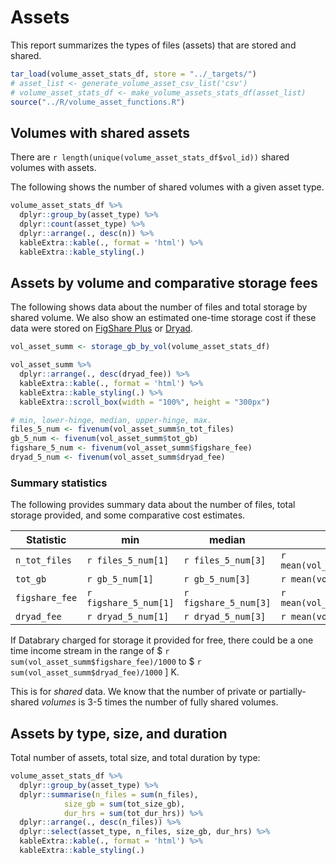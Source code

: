 # Assets

This report summarizes the types of files (assets) that are stored and shared.

```r
tar_load(volume_asset_stats_df, store = "../_targets/")
# asset_list <- generate_volume_asset_csv_list('csv')
# volume_asset_stats_df <- make_volume_assets_stats_df(asset_list)
source("../R/volume_asset_functions.R")
```

## Volumes with shared assets {-}

There are `r length(unique(volume_asset_stats_df$vol_id))` shared volumes with assets.

The following shows the number of shared volumes with a given asset type.

```r
volume_asset_stats_df %>%
  dplyr::group_by(asset_type) %>%
  dplyr::count(asset_type) %>%
  dplyr::arrange(., desc(n)) %>%
  kableExtra::kable(., format = 'html') %>%
  kableExtra::kable_styling(.)
```

## Assets by volume and comparative storage fees {-}

The following shows data about the number of files and total storage by shared volume. We also show an estimated one-time storage cost if these data were stored on [FigShare Plus](https://knowledge.figshare.com/plus) or [Dryad](https://datadryad.org/stash/faq).

```r
vol_asset_summ <- storage_gb_by_vol(volume_asset_stats_df)

vol_asset_summ %>%
  dplyr::arrange(., desc(dryad_fee)) %>%
  kableExtra::kable(., format = 'html') %>%
  kableExtra::kable_styling(.) %>%
  kableExtra::scroll_box(width = "100%", height = "300px")
```

```r
# min, lower-hinge, median, upper-hinge, max.
files_5_num <- fivenum(vol_asset_summ$n_tot_files)
gb_5_num <- fivenum(vol_asset_summ$tot_gb)
figshare_5_num <- fivenum(vol_asset_summ$figshare_fee)
dryad_5_num <- fivenum(vol_asset_summ$dryad_fee)
```

### Summary statistics {-}

The following provides summary data about the number of files, total storage provided, and some comparative cost estimates.

| Statistic | min | median | mean | max |
|-----------|-----|--------|------|-------|
| `n_tot_files` | `r files_5_num[1]` | `r files_5_num[3]` | `r mean(vol_asset_summ$n_tot_files)` | `r files_5_num[5]` |
| `tot_gb` | `r gb_5_num[1]` | `r gb_5_num[3]` | `r mean(vol_asset_summ$tot_gb)` | `r gb_5_num[5]` |
| `figshare_fee` | `r figshare_5_num[1]` | `r figshare_5_num[3]` | `r mean(vol_asset_summ$figshare_fee)` | `r figshare_5_num[5]` |
| `dryad_fee` | `r dryad_5_num[1]` | `r dryad_5_num[3]` | `r mean(vol_asset_summ$dryad_fee)` | `r dryad_5_num[5]` |

If Databrary charged for storage it provided for free, there could be a one time income stream in the range of \$ `r sum(vol_asset_summ$figshare_fee)/1000` to \$ `r sum(vol_asset_summ$dryad_fee)/1000` ] K.


::: {.rmdnote}

This is for *shared* data. We know that the number of private or partially-shared *volumes* is 3-5 times the number of fully shared volumes.

:::

## Assets by type, size, and duration {-}

Total number of assets, total size, and total duration by type:

```r
volume_asset_stats_df %>%
  dplyr::group_by(asset_type) %>%
  dplyr::summarise(n_files = sum(n_files),
            size_gb = sum(tot_size_gb),
            dur_hrs = sum(tot_dur_hrs)) %>%
  dplyr::arrange(., desc(n_files)) %>%
  dplyr::select(asset_type, n_files, size_gb, dur_hrs) %>%
  kableExtra::kable(., format = 'html') %>%
  kableExtra::kable_styling(.)
```

